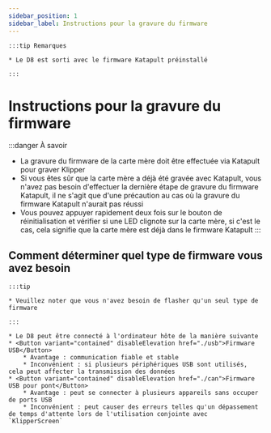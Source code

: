 ```yaml
---
sidebar_position: 1
sidebar_label: Instructions pour la gravure du firmware
---
```





    :::tip Remarques

    * Le D8 est sorti avec le firmware Katapult préinstallé

    :::


# Instructions pour la gravure du firmware

:::danger À savoir
* La gravure du firmware de la carte mère doit être effectuée via Katapult pour graver Klipper
* Si vous êtes sûr que la carte mère a déjà été gravée avec Katapult, vous n'avez pas besoin d'effectuer la dernière étape de gravure du firmware Katapult, il ne s'agit que d'une précaution au cas où la gravure du firmware Katapult n'aurait pas réussi
* Vous pouvez appuyer rapidement deux fois sur le bouton de réinitialisation et vérifier si une LED clignote sur la carte mère, si c'est le cas, cela signifie que la carte mère est déjà dans le firmware Katapult
:::

## Comment déterminer quel type de firmware vous avez besoin

    :::tip

    * Veuillez noter que vous n'avez besoin de flasher qu'un seul type de firmware

    :::
    
    * Le D8 peut être connecté à l'ordinateur hôte de la manière suivante
    * <Button variant="contained" disableElevation href="./usb">Firmware USB</Button>
        * Avantage : communication fiable et stable
        * Inconvénient : si plusieurs périphériques USB sont utilisés, cela peut affecter la transmission des données
    * <Button variant="contained" disableElevation href="./can">Firmware USB pour pont</Button>
        * Avantage : peut se connecter à plusieurs appareils sans occuper de ports USB
        * Inconvénient : peut causer des erreurs telles qu'un dépassement de temps d'attente lors de l'utilisation conjointe avec `KlipperScreen`